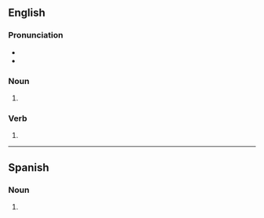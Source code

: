 ==English==

===Pronunciation===
* {{IPA|en|/ɡæɡz/}}
* {{rhymes|en|æɡz}}

===Noun===
{{head|en|noun form}}

# {{plural of|en|gag}}

===Verb===
{{head|en|verb form}}

# {{en-third-person singular of|gag}}

----

==Spanish==

===Noun===
{{head|es|noun form}}

# {{plural of|es|gag}}